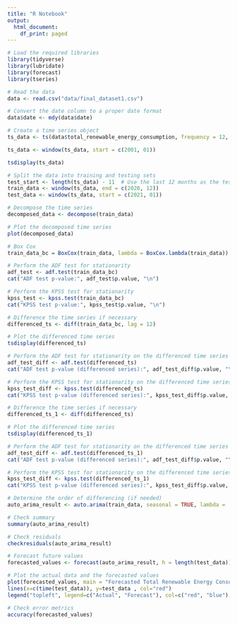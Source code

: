 ```yaml
---
title: "R Notebook"
output:
  html_document:
    df_print: paged
---
```


```r
# Load the required libraries
library(tidyverse)
library(lubridate)
library(forecast)
library(tseries)

# Read the data
data <- read.csv("data/final_dataset1.csv")

# Convert the date column to a proper date format
data$date <- mdy(data$date)

# Create a time series object
ts_data <- ts(data$total_renewable_energy_consumption, frequency = 12, start = c(1973,1,1))

ts_data <- window(ts_data, start = c(2001, 01))

tsdisplay(ts_data)

# Split the data into training and testing sets
test_start <- length(ts_data) - 11  # Use the last 12 months as the test set
train_data <- window(ts_data, end = c(2020, 12))
test_data <- window(ts_data, start = c(2021, 01))

# Decompose the time series
decomposed_data <- decompose(train_data)

# Plot the decomposed time series
plot(decomposed_data)

# Box Cox
train_data_bc = BoxCox(train_data, lambda = BoxCox.lambda(train_data))

# Perform the ADF test for stationarity
adf_test <- adf.test(train_data_bc)
cat("ADF test p-value:", adf_test$p.value, "\n")

# Perform the KPSS test for stationarity
kpss_test <- kpss.test(train_data_bc)
cat("KPSS test p-value:", kpss_test$p.value, "\n")
```

```r
# Difference the time series if necessary
differenced_ts <- diff(train_data_bc, lag = 12)

# Plot the differenced time series
tsdisplay(differenced_ts)

# Perform the ADF test for stationarity on the differenced time series
adf_test_diff <- adf.test(differenced_ts)
cat("ADF test p-value (differenced series):", adf_test_diff$p.value, "\n")

# Perform the KPSS test for stationarity on the differenced time series
kpss_test_diff <- kpss.test(differenced_ts)
cat("KPSS test p-value (differenced series):", kpss_test_diff$p.value, "\n")
```

```r
# Difference the time series if necessary
differenced_ts_1 <- diff(differenced_ts)

# Plot the differenced time series
tsdisplay(differenced_ts_1)

# Perform the ADF test for stationarity on the differenced time series
adf_test_diff <- adf.test(differenced_ts_1)
cat("ADF test p-value (differenced series):", adf_test_diff$p.value, "\n")

# Perform the KPSS test for stationarity on the differenced time series
kpss_test_diff <- kpss.test(differenced_ts_1)
cat("KPSS test p-value (differenced series):", kpss_test_diff$p.value, "\n")
```

```r
# Determine the order of differencing (if needed)
auto_arima_result <- auto.arima(train_data, seasonal = TRUE, lambda = 'auto')

# Check summary
summary(auto_arima_result)

# Check residuals
checkresiduals(auto_arima_result)
```

```r
# Forecast future values
forecasted_values <- forecast(auto_arima_result, h = length(test_data))

# Plot the actual data and the forecasted values
plot(forecasted_values, main = "Forecasted Total Renewable Energy Consumption")
lines(x=c(time(test_data)), y=test_data , col="red")
legend("topleft", legend=c("Actual", "Forecast"), col=c("red", "blue"), lty=1)
```


```r
# Check error metrics
accuracy(forecasted_values)
```

